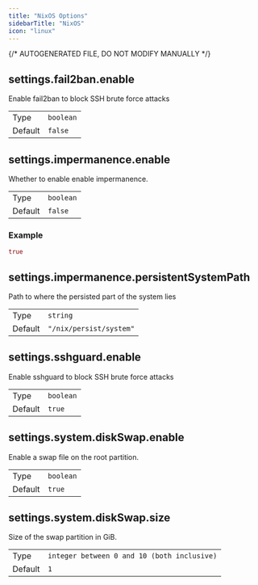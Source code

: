 ```yaml
---
title: "NixOS Options"
sidebarTitle: "NixOS"
icon: "linux"
---
```

{/* AUTOGENERATED FILE, DO NOT MODIFY MANUALLY */}
## settings.fail2ban.enable

Enable fail2ban to block SSH brute force attacks

|     |     |
| --- | --- |
| Type | <code>boolean</code> |
| Default | <code>false</code> |


## settings.impermanence.enable

Whether to enable enable impermanence.

|     |     |
| --- | --- |
| Type | <code>boolean</code> |
| Default | <code>false</code> |
### Example
```nix
true
```


## settings.impermanence.persistentSystemPath

Path to where the persisted part of the system lies

|     |     |
| --- | --- |
| Type | <code>string</code> |
| Default | <code>"/nix/persist/system"</code> |


## settings.sshguard.enable

Enable sshguard to block SSH brute force attacks

|     |     |
| --- | --- |
| Type | <code>boolean</code> |
| Default | <code>true</code> |


## settings.system.diskSwap.enable

Enable a swap file on the root partition.

|     |     |
| --- | --- |
| Type | <code>boolean</code> |
| Default | <code>true</code> |


## settings.system.diskSwap.size

Size of the swap partition in GiB.

|     |     |
| --- | --- |
| Type | <code>integer between 0 and 10 (both inclusive)</code> |
| Default | <code>1</code> |


